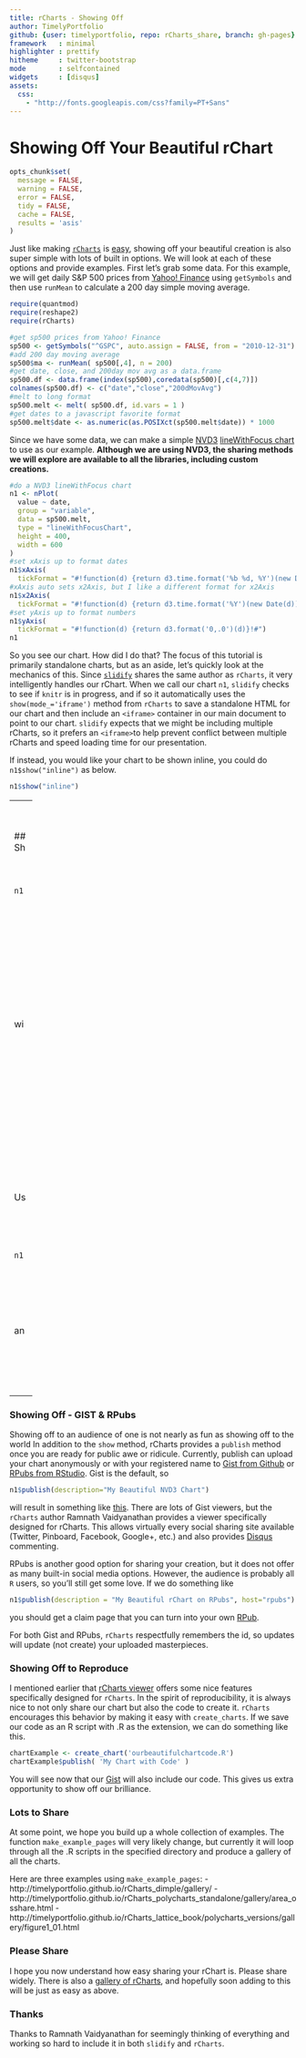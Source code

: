 ```yaml
---
title: rCharts - Showing Off
author: TimelyPortfolio
github: {user: timelyportfolio, repo: rCharts_share, branch: gh-pages}
framework   : minimal
highlighter : prettify
hitheme     : twitter-bootstrap
mode        : selfcontained
widgets     : [disqus]
assets:
  css: 
    - "http://fonts.googleapis.com/css?family=PT+Sans"
---
```


# Showing Off Your Beautiful rChart
  
<!-- AddThis Smart Layers BEGIN -->
<!-- Go to http://www.addthis.com/get/smart-layers to customize -->
<script type="text/javascript" src="//s7.addthis.com/js/300/addthis_widget.js#pubid=ra-4fdfcfd4773d48d3"></script>
<script type="text/javascript">
  addthis.layers({
    'theme' : 'transparent',
    'share' : {
      'position' : 'left',
      'numPreferredServices' : 5
    }   
  });
</script>
<!-- AddThis Smart Layers END -->


```r
opts_chunk$set(
  message = FALSE,
  warning = FALSE,
  error = FALSE,
  tidy = FALSE,
  cache = FALSE,
  results = 'asis'
)
```

Just like making [`rCharts`](http://rcharts.io/site) is [easy](http://ramnathv.github.io/rCharts/), showing off your beautiful creation is also super simple with lots of built in options.  We will look at each of these options and provide examples.  First let's grab some data.  For this example, we will get daily S&P 500 prices from [Yahoo! Finance](http://finance.yahoo.com/q?s=%5EGSPC) using `getSymbols` and then use `runMean` to calculate a 200 day simple moving average.

```r
require(quantmod)
require(reshape2)
require(rCharts)

#get sp500 prices from Yahoo! Finance
sp500 <- getSymbols("^GSPC", auto.assign = FALSE, from = "2010-12-31")
#add 200 day moving average
sp500$ma <- runMean( sp500[,4], n = 200)
#get date, close, and 200day mov avg as a data.frame
sp500.df <- data.frame(index(sp500),coredata(sp500)[,c(4,7)])
colnames(sp500.df) <- c("date","close","200dMovAvg")
#melt to long format
sp500.melt <- melt( sp500.df, id.vars = 1 )
#get dates to a javascript favorite format
sp500.melt$date <- as.numeric(as.POSIXct(sp500.melt$date)) * 1000
```

Since we have some data, we can make a simple [NVD3](http://nvd3.org) [lineWithFocus chart](http://nvd3.org/ghpages/lineWithFocus.html) to use as our example.  **Although we are using NVD3, the sharing methods we will explore are available to all the libraries, including custom creations.**

```r
#do a NVD3 lineWithFocus chart
n1 <- nPlot(
  value ~ date,
  group = "variable",
  data = sp500.melt,
  type = "lineWithFocusChart",
  height = 400,
  width = 600
)
#set xAxis up to format dates
n1$xAxis(
  tickFormat = "#!function(d) {return d3.time.format('%b %d, %Y')(new Date(d))}!#")
#xAxis auto sets x2Axis, but I like a different format for x2Axis
n1$x2Axis(
  tickFormat = "#!function(d) {return d3.time.format('%Y')(new Date(d))}!#")
#set yAxis up to format numbers
n1$yAxis(
  tickFormat = "#!function(d) {return d3.format('0,.0')(d)}!#")
n1
```

So you see our chart.  How did I do that?  The focus of this tutorial is primarily standalone charts, but as an aside, let's quickly look at the mechanics of this.  Since [`slidify`](http://slidify.org) shares the same author as `rCharts`, it very intelligently handles our rChart.  When we call our chart `n1`, `slidify` checks to see if `knitr` is in progress, and if so it automatically uses the `show(mode_='iframe')` method from `rCharts` to save a standalone HTML for our chart and then include an `<iframe>` container in our main document to point to our chart.  `slidify` expects that we might be including multiple rCharts, so it prefers an `<iframe>`to help prevent conflict between multiple rCharts and speed loading time for our presentation.

If instead, you would like your chart to be shown inline, you could do `n1$show("inline")` as below.

```r
n1$show("inline")
```

- - -
### Showing Off - To Yourself
Showing off to yourself can be very rewarding.  Running

```r
n1
```

will by default create a temp html file (don't worry it will be removed by R when you shut down R) that will open in your default browser.  `rCharts` accomplishes this by the `show` method.  Since it is an [R5 reference class](http://stat.ethz.ch/R-manual/R-devel/library/methods/html/refClass.html), the `show` method is called automatically.   

Using [`shiny`](http://www.rstudio.com/shiny/) might make us really proud of ourselves.  To see our chart with `shiny` we can run

```r
n1$show("server")
```

and avoid the creation of a temp file.  `Shiny` will start a web server, and your browser will open with our beautiful chart served by R.

- - -
### Showing Off - GIST & RPubs
Showing off to an audience of one is not nearly as fun as showing off to the world  In addition to the `show` method, rCharts provides a `publish` method once you are ready for public awe or ridicule.  Currently, publish can upload your chart anonymously or with your registered name to [Gist from Github](http://gist.github.com) or [RPubs from RStudio](http://rpubs.com).  Gist is the default, so 

```r
n1$publish(description="My Beautiful NVD3 Chart")
```

will result in something like [this](http://rcharts.io/viewer/?6064656#.Ue7FZo3VCSo).  There are lots of Gist viewers, but the `rCharts` author Ramnath Vaidyanathan provides a viewer specifically designed for rCharts.  This allows virtually every social sharing site available (Twitter, Pinboard, Facebook, Google+, etc.) and also provides [Disqus](http://disqus.com) commenting.

RPubs is another good option for sharing your creation, but it does not offer as many built-in social media options.  However, the audience is probably all `R` users, so you'll still get some love.  If we do something like 
```r
n1$publish(description = "My Beautiful rChart on RPubs", host="rpubs")
```

you should get a claim page that you can turn into your own [RPub](http://rpubs.com/timelyportfolio/7192).

For both Gist and RPubs, `rCharts` respectfully remembers the id, so updates will update (not create) your uploaded masterpieces.

### Showing Off to Reproduce
I mentioned earlier that [rCharts viewer](https://github.com/rcharts/viewer) offers some nice features specifically designed for `rCharts`.  In the spirit of reproducibility, it is always nice to not only share our chart but also the code to create it. `rCharts` encourages this behavior by making it easy with `create_charts`.  If we save our code as an R script with .R as the extension, we can do something like this.
                                                                                                      
```r
chartExample <- create_chart('ourbeautifulchartcode.R')
chartExample$publish( 'My Chart with Code' )
```

You will see now that our [Gist](http://rcharts.io/viewer/?6064899) will also include our code.  This gives us extra opportunity to show off our brilliance.

### Lots to Share
At some point, we hope you build up a whole collection of examples.  The function `make_example_pages` will very likely change, but currently it will loop through all the .R scripts in the specified directory and produce a gallery of all the charts.

Here are three examples using `make_example_pages`:
- http://timelyportfolio.github.io/rCharts_dimple/gallery/
- http://timelyportfolio.github.io/rCharts_polycharts_standalone/gallery/area_osshare.html
- http://timelyportfolio.github.io/rCharts_lattice_book/polycharts_versions/gallery/figure1_01.html


### Please Share
I hope you now understand how easy sharing your rChart is.  Please share widely.  There is also a [gallery of rCharts](http://rcharts.io/site/gallery.html), and hopefully soon adding to this will be just as easy as above.

### Thanks
Thanks to Ramnath Vaidyanathan for seemingly thinking of everything and working so hard to include it in both `slidify` and `rCharts`.


<div id='disqus_thread'></div>